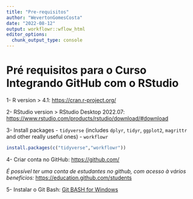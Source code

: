 ```yaml
---
title: "Pre-requisitos"
author: "WevertonGomesCosta"
date: "2022-08-12"
output: workflowr::wflow_html
editor_options:
  chunk_output_type: console
---
```


# Pré requisitos para o Curso Integrando GitHub com o RStudio

1- R version > 4.1: [https://cran.r-project.org/](https://cran.r-project.org/)

2- RStudio version > RStudio Desktop 2022.07: [https://www.rstudio.com/products/rstudio/download/#download](https://www.rstudio.com/products/rstudio/download/#download)

3- Install packages
	- `tidyverse` (includes `dplyr`, `tidyr`, `ggplot2`, `magrittr` and other really useful ones)
	- `workflowr`
	
```r
install.packages(c("tidyverse","workflowr"))
```

4- Criar conta no GitHub: [https://github.com/](https://github.com/)

*É possível ter uma conta de estudantes no github, com acesso à vários beneficios:*
[https://education.github.com/students](https://education.github.com/students)

5- Instalar o Git Bash: [Git BASH for Windows](https://gitforwindows.org/)
